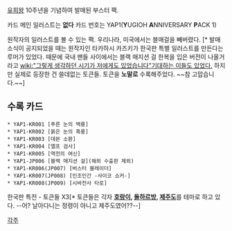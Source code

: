 [[유희왕]] 10주년을 기념하여 발매된 부스터 팩.

카드 메인 일러스트는 '''없다'''
카드 번호는 YAP1('''Y'''UGIOH '''A'''NNIVERSARY '''P'''ACK 1)

원작자의 일러스트를 볼 수 있는 팩.
우리나라, 미국에서는 블매걸을 빼버렸다. [* 발매 소식이 공지되었을 때는 원작자인 타카하시 카즈키가 한국판 특별 일러스트를 만든다는 루머가 있었다. 때문에 국내 팬들 사이에서는 블랙 매지션 걸 한복을 입은 버전이 나올거라고 [[wiki:"그렇게 생각하던 시기가 저에게도 있었습니다"기대하는 이들도 있었다.]] 하지만 실제로 등장한 건 쓸데없는 토큰들. 토큰을 '''노말로''' 수록해주었다. ~~참 고맙습니다.~~]

== 수록 카드 ==
 * YAP1-KR001 [푸른 눈의 백룡]
 * YAP1-KR002 [붉은 눈의 흑룡]
 * YAP1-KR003 [데몬 소환]
 * YAP1-KR004 [엘프 검사]
 * YAP1-KR005 [역전의 여신]
 * YAP1-JP006 [블랙 매지션 걸](해외 수출판 제외)
 * YAP1-KR006(JP007) [버스터 블레이더]
 * YAP1-KR007(JP008) [인조인간 -사이코 쇼커-]
 * YAP1-KR008(JP009) [시바전사 타로]

한국판 특전 - 토큰들 X3[* 토큰들은 각자 '''[[호랑이]], [[돌하르방]], [[제주도]]'''를 테마로 하고 있다. --어? 날아다니는 정령이 아니고 제주도였어??--]

[[각주]]
